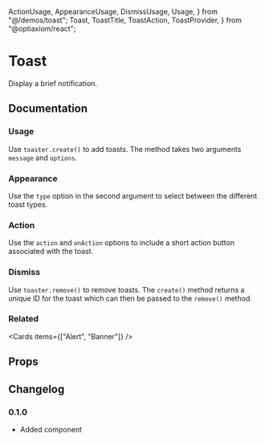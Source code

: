   ActionUsage,
  AppearanceUsage,
  DismissUsage,
  Usage,
} from "@/demos/toast";
  Toast,
  ToastTitle,
  ToastAction,
  ToastProvider,
} from "@optiaxiom/react";

# Toast

Display a brief notification.

## Documentation

### Usage

Use `toaster.create()` to add toasts. The method takes two arguments `message` and `options`.

<Demo component={Usage} />

### Appearance

Use the `type` option in the second argument to select between the different toast types.

<Demo component={AppearanceUsage} />

### Action

Use the `action` and `onAction` options to include a short action button associated with the toast.

<Demo component={ActionUsage} />

### Dismiss

Use `toaster.remove()` to remove toasts. The `create()` method returns a unique ID for the toast which can then be passed to the `remove()` method.

<Demo component={DismissUsage} />

### Related

<Cards items={["Alert", "Banner"]} />

## Props

<PropsTable component={Toast} />

<PropsTable component={ToastTitle} />

<PropsTable component={ToastAction} />

<PropsTable component={ToastProvider} />

## Changelog

### 0.1.0

- Added component

